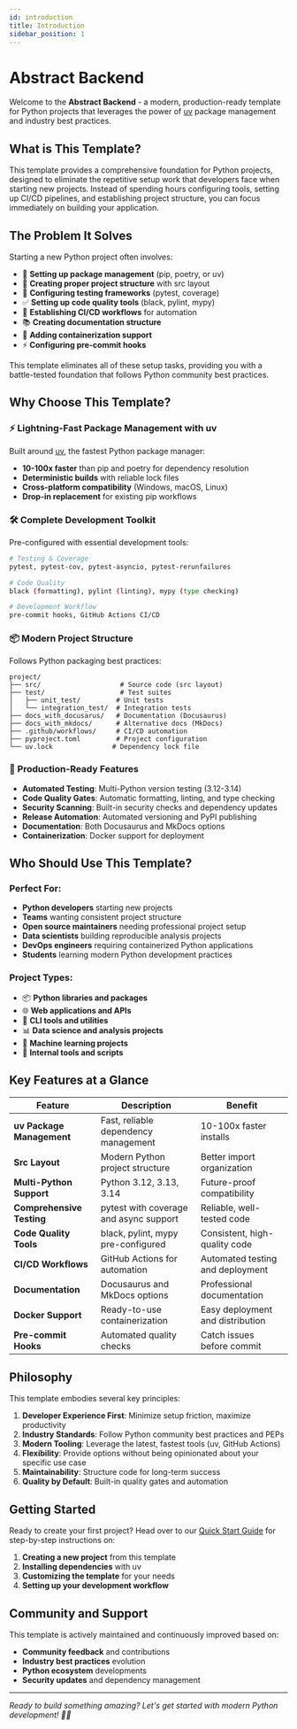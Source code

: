 ```yaml
---
id: introduction
title: Introduction
sidebar_position: 1
---
```


# Abstract Backend

Welcome to the **Abstract Backend** - a modern, production-ready template for Python projects that leverages the power of [uv](https://docs.astral.sh/uv/) package management and industry best practices.

## What is This Template?

This template provides a comprehensive foundation for Python projects, designed to eliminate the repetitive setup work that developers face when starting new projects. Instead of spending hours configuring tools, setting up CI/CD pipelines, and establishing project structure, you can focus immediately on building your application.

## The Problem It Solves

Starting a new Python project often involves:

- 🔧 **Setting up package management** (pip, poetry, or uv)
- 📁 **Creating proper project structure** with src layout
- 🧪 **Configuring testing frameworks** (pytest, coverage)
- ✅ **Setting up code quality tools** (black, pylint, mypy)
- 🔄 **Establishing CI/CD workflows** for automation
- 📚 **Creating documentation structure**
- 🐳 **Adding containerization support**
- ⚡ **Configuring pre-commit hooks**

This template eliminates all of these setup tasks, providing you with a battle-tested foundation that follows Python community best practices.

## Why Choose This Template?

### ⚡ Lightning-Fast Package Management with uv

Built around [uv](https://docs.astral.sh/uv/), the fastest Python package manager:

- **10-100x faster** than pip and poetry for dependency resolution
- **Deterministic builds** with reliable lock files
- **Cross-platform compatibility** (Windows, macOS, Linux)
- **Drop-in replacement** for existing pip workflows

### 🛠️ Complete Development Toolkit

Pre-configured with essential development tools:

```bash
# Testing & Coverage
pytest, pytest-cov, pytest-asyncio, pytest-rerunfailures

# Code Quality
black (formatting), pylint (linting), mypy (type checking)

# Development Workflow
pre-commit hooks, GitHub Actions CI/CD
```

### 📦 Modern Project Structure

Follows Python packaging best practices:

```
project/
├── src/                    # Source code (src layout)
├── test/                   # Test suites
│   ├── unit_test/         # Unit tests
│   └── integration_test/  # Integration tests
├── docs_with_docusarus/   # Documentation (Docusaurus)
├── docs_with_mkdocs/      # Alternative docs (MkDocs)
├── .github/workflows/     # CI/CD automation
├── pyproject.toml         # Project configuration
└── uv.lock               # Dependency lock file
```

### 🚀 Production-Ready Features

- **Automated Testing**: Multi-Python version testing (3.12-3.14)
- **Code Quality Gates**: Automatic formatting, linting, and type checking
- **Security Scanning**: Built-in security checks and dependency updates
- **Release Automation**: Automated versioning and PyPI publishing
- **Documentation**: Both Docusaurus and MkDocs options
- **Containerization**: Docker support for deployment

## Who Should Use This Template?

### Perfect For:

- **Python developers** starting new projects
- **Teams** wanting consistent project structure
- **Open source maintainers** needing professional project setup
- **Data scientists** building reproducible analysis projects
- **DevOps engineers** requiring containerized Python applications
- **Students** learning modern Python development practices

### Project Types:

- 📦 **Python libraries and packages**
- 🌐 **Web applications and APIs**
- 🤖 **CLI tools and utilities**
- 📊 **Data science and analysis projects**
- 🧠 **Machine learning projects**
- 🔧 **Internal tools and scripts**

## Key Features at a Glance

| Feature | Description | Benefit |
|---------|-------------|---------|
| **uv Package Management** | Fast, reliable dependency management | 10-100x faster installs |
| **Src Layout** | Modern Python project structure | Better import organization |
| **Multi-Python Support** | Python 3.12, 3.13, 3.14 | Future-proof compatibility |
| **Comprehensive Testing** | pytest with coverage and async support | Reliable, well-tested code |
| **Code Quality Tools** | black, pylint, mypy pre-configured | Consistent, high-quality code |
| **CI/CD Workflows** | GitHub Actions for automation | Automated testing and deployment |
| **Documentation** | Docusaurus and MkDocs options | Professional documentation |
| **Docker Support** | Ready-to-use containerization | Easy deployment and distribution |
| **Pre-commit Hooks** | Automated quality checks | Catch issues before commit |

## Philosophy

This template embodies several key principles:

1. **Developer Experience First**: Minimize setup friction, maximize productivity
2. **Industry Standards**: Follow Python community best practices and PEPs
3. **Modern Tooling**: Leverage the latest, fastest tools (uv, GitHub Actions)
4. **Flexibility**: Provide options without being opinionated about your specific use case
5. **Maintainability**: Structure code for long-term success
6. **Quality by Default**: Built-in quality gates and automation

## Getting Started

Ready to create your first project? Head over to our [Quick Start Guide](./quick-start/index.mdx) for step-by-step instructions on:

1. **Creating a new project** from this template
2. **Installing dependencies** with uv
3. **Customizing the template** for your needs
4. **Setting up your development workflow**

## Community and Support

This template is actively maintained and continuously improved based on:

- **Community feedback** and contributions
- **Industry best practices** evolution
- **Python ecosystem** developments
- **Security updates** and dependency management

---

*Ready to build something amazing? Let's get started with modern Python development! 🐍✨*
